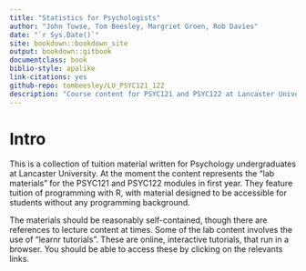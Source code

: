 ```yaml
--- 
title: "Statistics for Psychologists"
author: "John Towse, Tom Beesley, Margriet Groen, Rob Davies"
date: "`r Sys.Date()`"
site: bookdown::bookdown_site
output: bookdown::gitbook
documentclass: book
biblio-style: apalike
link-citations: yes
github-repo: tombeesley/LU_PSYC121_122
description: "Course content for PSYC121 and PSYC122 at Lancaster University"
---
```


# Intro

This is a collection of tuition material written for Psychology undergraduates at Lancaster University. At the moment the content represents the "lab materials" for the PSYC121 and PSYC122 modules in first year. They feature tuition of programming with R, with material designed to be accessible for students without any programming background. 

The materials should be reasonably self-contained, though there are references to lecture content at times. Some of the lab content involves the use of "learnr tutorials". These are online, interactive tutorials, that run in a browser. You should be able to access these by clicking on the relevants links. 